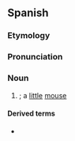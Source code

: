 ==Spanish==

===Etymology===
{{suffix|es|ratón|cito}}

===Pronunciation===
{{es-pr}}

===Noun===
{{es-noun|m}}

# {{dim of|es|ratón}}; a [[little]] [[mouse]]

====Derived terms====
* {{l|es|ratoncito Pérez}}